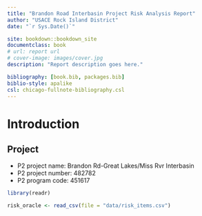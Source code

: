 ```yaml
--- 
title: "Brandon Road Interbasin Project Risk Analysis Report"
author: "USACE Rock Island District"
date: "`r Sys.Date()`"

site: bookdown::bookdown_site
documentclass: book
# url: report url 
# cover-image: images/cover.jpg
description: "Report description goes here."

bibliography: [book.bib, packages.bib]
biblio-style: apalike
csl: chicago-fullnote-bibliography.csl
---
```


# Introduction {-}

## Project 
* P2 project name: Brandon Rd-Great Lakes/Miss Rvr Interbasin
* P2 project number: 482782
* P2 program code: 451617


<!-- Libraries -->
```r
library(readr)
```

<!-- Import Data -->
```r
risk_oracle <- read_csv(file = "data/risk_items.csv")
```

